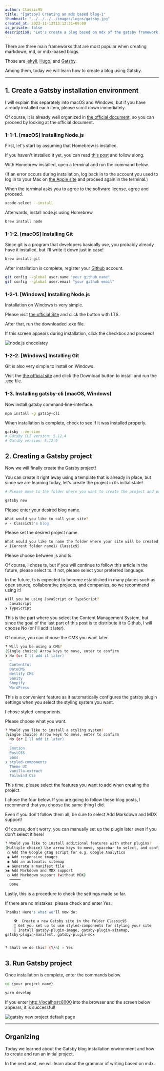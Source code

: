 ```yaml
---
author: Classic95
title: "[gatsby] Creating an mdx based blog-1"
thumbnail: "../../../../images/logos/gatsby.jpg"
created_at: 2023-11-13T13:12:31+09:00
is_private: false
description: "Let's create a blog based on mdx of the gatsby framework."
---
```


There are three main frameworks that are most popular when creating markdown, md, or mdx-based blogs.

Those are [jekyll](https://jekyllrb-ko.github.io/), [Hugo](https://gohugo.io/), and [Gatsby](https://www.gatsbyjs.com/).

Among them, today we will learn how to create a blog using Gatsby.

---

## 1. Create a Gatsby installation environment

I will explain this separately into macOS and Windows, but if you have already installed each item, please scroll down immediately.

Of course, it is already well organized in [the official document](https://www.gatsbyjs.com/docs/tutorial/getting-started/part-0/#installation-guide), so you can proceed by looking at the official document.

### 1-1-1. [macOS] Installing Node.js

First, let's start by assuming that Homebrew is installed.

If you haven't installed it yet, you can read [this post](/posts/2023/09/en/install-homebrew) and follow along.

With Homebrew installed, open a terminal and run the command below.

(If an error occurs during installation, log back in to the account you used to log in to your Mac on [the Apple site](https://developer.apple.com/download/more/) and proceed again in the terminal.)

When the terminal asks you to agree to the software license, agree and proceed.

```bash
xcode-select --install
```

Afterwards, install node.js using Homebrew.

```bash
brew install node
```

### 1-1-2. [macOS] Installing Git

Since git is a program that developers basically use, you probably already have it installed, but I'll write it down just in case!

```bash
brew install git
```

After installation is complete, register your [Github](https://github.com/) account.

```bash
git config --global user.name "your github name"
git config --global user.email "your github email"
```

### 1-2-1. [Windows] Installing Node.js

Installation on Windows is very simple.

Please visit [the official Site](https://nodejs.org/en) and click the button with LTS.

After that, run the downloaded .exe file.

If this screen appears during installation, click the checkbox and proceed!

![node.js chocolatey](../../../../images/2023/09/gatsby-mdx-blog-1-1.webp)

### 1-2-2. [Windows] Installing Git

Git is also very simple to install on Windows.

Visit the [the official site](https://gitforwindows.org/) and click the Download button to install and run the .exe file.

### 1-3. Installing gatsby-cli (macOS, Windows)

Now install gatsby command-line-interface.

```bash
npm install -g gatsby-cli
```

When installation is complete, check to see if it was installed properly.

```bash
gatsby --version
# Gatsby CLI version: 5.12.4
# Gatsby version: 5.12.9
```

## 2. Creating a Gatsby project

Now we will finally create the Gatsby project!

You can create it right away using a template that is already in place, but since we are learning today, let's create the project in its initial state!

```bash
# Please move to the folder where you want to create the project and proceed.

gatsby new
```

Please enter your desired blog name.

```bash
What would you like to call your site?
✔ · Classic95's blog
```

Please set the desired project name.

```bash
What would you like to name the folder where your site will be created?
✔ {Current folder name}/ Classic95
```

Please choose between js and ts.

Of course, I chose ts, but if you will continue to follow this article in the future, please select ts. If not, please select your preferred language.

In the future, ts is expected to become established in many places such as open source, collaborative projects, and companies, so we recommend using it!

```bash
Will you be using JavaScript or TypeScript?
  JavaScript
❯ TypeScript
```

This is the part where you select the Content Management System, but since the goal of the last part of this post is to distribute it to Github, I will choose No (or I'll add it later).

Of course, you can choose the CMS you want later.

```bash
? Will you be using a CMS?
(Single choice) Arrow keys to move, enter to confirm
❯ No (or I'll add it later)
  –
  Contentful
  DatoCMS
  Netlify CMS
  Sanity
  Shopify
  WordPress
```

This is a convenient feature as it automatically configures the gatsby plugin settings when you select the styling system you want.

I chose styled-components.

Please choose what you want.

```bash
? Would you like to install a styling system?
(Single choice) Arrow keys to move, enter to confirm
  No (or I'll add it later)
  –
  Emotion
  PostCSS
  Sass
❯ styled-components
  Theme UI
  vanilla-extract
  Tailwind CSS
```

This time, please select the features you want to add when creating the project.

I chose the four below. If you are going to follow these blog posts, I recommend that you choose the same thing I did.

Even if you don't follow them all, be sure to select Add Markdown and MDX support!

Of course, don't worry, you can manually set up the plugin later even if you don't select it here!

```bash
? Would you like to install additional features with other plugins?
(Multiple choice) Use arrow keys to move, spacebar to select, and confirm with an enter on "Done"
 ◯ Add the Google gtag script for e.g. Google Analytics
 ◉ Add responsive images
 ◉ Add an automatic sitemap
 ◉ Generate a manifest file
❯◉ Add Markdown and MDX support
 ◯ Add Markdown support (without MDX)
  ─────
  Done
```

Lastly, this is a procedure to check the settings made so far.

If there are no mistakes, please check and enter Yes.

```bash
Thanks! Here's what we'll now do:

    🛠  Create a new Gatsby site in the folder Classic95
    🎨 Get you set up to use styled-components for styling your site
    🔌 Install gatsby-plugin-image, gatsby-plugin-sitemap,
gatsby-plugin-manifest, gatsby-plugin-mdx


? Shall we do this? (Y/n) › Yes
```

## 3. Run Gatsby project

Once installation is complete, enter the commands below.

```bash
cd {your project name}

yarn develop
```

If you enter [http://localhost:8000](http://localhost:8000) into the browser and the screen below appears, it is successful!

![gatsby new project default page](../../../../images/2023/09/gatsby-mdx-blog-1-2.webp)

---

## Organizing

Today we learned about the Gatsby blog installation environment and how to create and run an initial project.

In the next post, we will learn about the grammar of writing based on mdx.